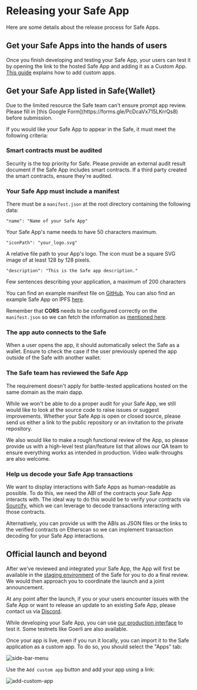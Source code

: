 
# Releasing your Safe App

Here are some details about the release process for Safe Apps.

## Get your Safe Apps into the hands of users

Once you finish developing and testing your Safe App, your users can test it by opening the link to the hosted Safe App and adding it as a Custom App. [This guide](https://help.safe.global/en/articles/40859-add-a-custom-safe-app) explains how to add custom apps.

## Get your Safe App listed in Safe\{Wallet\}

<Callout type='info' emoji='ℹ️'>
  Due to the limited resource the Safe team can't ensure prompt app review.
  Please fill in [this Google Form](https://forms.gle/PcDcaVx715LKrrQs8) before
  submission.
</Callout>

If you would like your Safe App to appear in the Safe, it must meet the following
criteria:

### Smart contracts must be audited

Security is the top priority for Safe. Please provide an external audit result document if the Safe App includes smart contracts. If a third party created the smart contracts, ensure they're audited.

### Your Safe App must include a manifest

There must be a `manifest.json` at the root directory containing the following data:

`"name": "Name of your Safe App"`

Your Safe App's name needs to have 50 characters maximum.

`"iconPath": "your_logo.svg"`

A relative file path to your App's logo. The icon must be a square SVG image of at least 128 by 128 pixels.

`"description": "This is the Safe app description."`

Few sentences describing your application, a maximum of 200 characters

You can find an example manifest file on [GitHub](https://github.com/safe-global/safe-apps-sdk/blob/main/packages/cra-template-safe-app/template/public/manifest.json). You can also find an example Safe App on IPFS [here](https://ipfs.io/ipfs/QmTgnb1J9FDR9gimptzvaEiNa25s92iQy37GyqYfwZw8Aj/).

Remember that **CORS** needs to be configured correctly on the `manifest.json` so we can fetch the information as [mentioned here](./get-started.md#cors).

### The app auto connects to the Safe

When a user opens the app, it should automatically select the Safe as a wallet. Ensure to check the case if the user previously opened the app outside of the Safe with another wallet.

### The Safe team has reviewed the Safe App

The requirement doesn't apply for battle-tested applications hosted on the same domain as the main dapp.

While we won't be able to do a proper audit for your Safe App, we still would like to look at the source code to raise issues or suggest improvements. Whether your Safe App is open or closed source, please send us either a link to the public repository or an invitation to the private repository.

We also would like to make a rough functional review of the App, so please provide us with a high-level test plan/feature list that allows our QA team to ensure everything works as intended in production. Video walk-throughs are also welcome.

### Help us decode your Safe App transactions

We want to display interactions with Safe Apps as human-readable as possible. To do this, we need the ABI of the contracts your Safe App interacts with. The ideal way to do this would be to verify your contracts via [Sourcify](https://github.com/ethereum/sourcify), which we can leverage to decode transactions interacting with those contracts.

Alternatively, you can provide us with the ABIs as JSON files or the links to the verified contracts on Etherscan so we can implement transaction decoding for your Safe App interactions.

## Official launch and beyond

After we've reviewed and integrated your Safe App, the App will first be available in the [staging environment](https://safe-wallet-web.staging.5afe.dev) of the Safe for you to do a final review. We would then approach you to coordinate the launch and a joint announcement.

At any point after the launch, if you or your users encounter issues with the Safe App or want to release an update to an existing Safe App, please contact us via [Discord](https://chat.safe.global).

While developing your Safe App, you can use [our production interface](https://app.safe.global) to test it. Some testnets like Goerli are also available.

Once your app is live, even if you run it locally, you can import it to the Safe application as a custom app. To do so, you should select the "Apps" tab:

![side-bar-menu](../assets/side-bar-menu.png)

Use the `Add custom app` button and add your app using a link:

![add-custom-app](../assets/add-custom-app.png)
